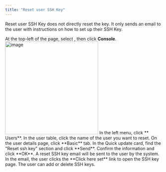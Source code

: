 ```yaml
---
title: "Reset user SSH Key"
---
```


Reset user SSH Key does not directly reset the key. It only sends an email to the user with instructions on how to set up their SSH Key.

<Steps>

<Step>
At the top-left of the page, select <Icon icon="arrow-left-right" />, then click <b>Console</b>.

<Frame>
<img src="/images/docs/navs/nav-console.png" alt="image" width="300"/>
</Frame>
</Step>

<Step>
In the left menu, click **<Icon icon="user" /> Users**.
</Step>

<Step>
In the user table, click the name of the user you want to reset.
</Step>

<Step>
On the user details page, click **Basic** tab.
</Step>

<Step>
In the Quick update card, find the "Reset ssh key" section and click **Send**.
</Step>

<Step>
Confirm the information and click **OK**.
</Step>

<Step>
A reset SSH key email will be sent to the user by the system.
</Step>

<Step>
In the email, the user clicks the **Click here set** link to open the SSH key page.
</Step>

<Step>
The user can add or delete SSH keys.
</Step>

</Steps>